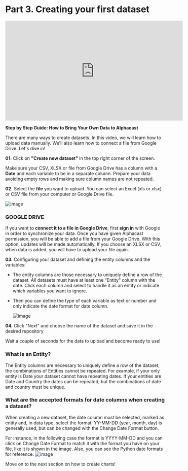# Part 3. Creating your first dataset

<iframe width="560" height="315" src="https://www.youtube.com/embed/pZ1bNOxK4ww" title="YouTube video player" frameborder="0" allow="accelerometer; autoplay; clipboard-write; encrypted-media; gyroscope; picture-in-picture; web-share" allowfullscreen></iframe>


**Step by Step Guide: How to Bring Your Own Data to Alphacast**

There are many ways to create datasets. In this video, we will learn how to upload data manually. We'll also learn how to connect a file from Google Drive. Let's dive in!

**01.** Click on **"Create new dataset"** in the top right corner of the screen.

Make sure your CSV, XLSX or file from Google Drive has a column with a **Date** and each variable to be in a separate column. Prepare your data avoiding empty rows and making sure column names are not repeated.

**02.** Select the **file** you want to upload. You can select an Excel (xls or xlsx) or CSV file from your computer or Google Drive file.

![image](https://user-images.githubusercontent.com/90727312/222150176-d1a61482-952e-424b-a81c-a11ddc3a0260.png)

### GOOGLE DRIVE

If you want to **connect it to a file in Google Drive**, first **sign in** with Google in order to synchronize your data. Once you have given Alphacast permission, you will be able to add a file from your Google Drive. With this option, updates will be made automatically. If you choose an XLSX or CSV, when data is added, you will have to upload your file again.

**03.** Configuring your dataset and defining the entity columns and the variables:

- The entity columns are those necessary to uniquely define a row of the dataset. All datasets must have at least one “Entity” column with the date. Click each column and select to handle it as an entity or indicate which variables you want to ignore.
 - Then you can define the type of each variable as text or number and only indicate the date format for date column. 

   ![image](https://user-images.githubusercontent.com/90727312/221684212-98ccd42c-a431-4861-803b-3f5ca77fd47f.png)
   
**04.** Click "Next" and choose the name of the dataset and save it in the desired repository

Wait a couple of seconds for the data to upload and become ready to use!
   
### What is an Entity?

The Entity columns are necessary to uniquely define a row of the dataset, the combinations of Entities cannot be repeated. For example, if your only entity is Date your dataset cannot have repeating dates. If your entities are Date and Country the dates can be repeated, but the combinations of date and country must be unique.

### What are the accepted formats for date columns when creating a dataset?

When creating a new dataset, the date column must be selected, marked as entity and, in data type, select the format. YY-MM-DD (year, month, day) is generally used, but can be changed with the Change Date Format button.

For instance, in the following case the format is YYYY-MM-DD and you can click on Change Date Format to match it with the format you have on your file, like it is shown in the image. Also, you can see the Python date formats for reference.
![image](https://user-images.githubusercontent.com/90727312/222167855-a125136a-370e-4536-8ad9-039179b9fda6.png)


Move on to the next section on how to create charts!


